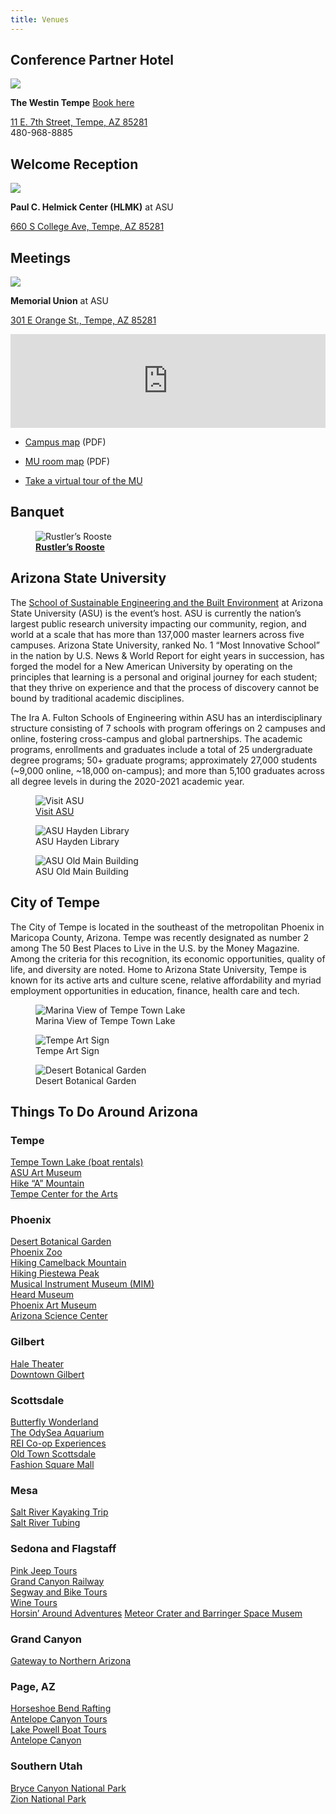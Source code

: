 ```yaml
---
title: Venues
---
```


## Conference Partner Hotel

![](./img/westin-small.png)

**The Westin Tempe** [Book here](https://www.marriott.com/event-reservations/reservation-link.mi?id=1733422779793&key=GRP&guestreslink2=true&app=resvlink)

[11 E. 7th Street, Tempe, AZ 85281](https://goo.gl/maps/PSLQC8nTVZvoBkgd6)  
480-968-8885

## Welcome Reception

![](img/HLMK.png)

**Paul C. Helmick Center (HLMK)** at ASU

[660 S College Ave, Tempe, AZ 85281](https://maps.app.goo.gl/UAZTpkQkEPtLqvf86)

## Meetings

![](img/mu.png)

**Memorial Union** at ASU

[301 E Orange St., Tempe, AZ 85281](https://maps.app.goo.gl/bQGHKUf8MNyKMs4k6)

<iframe src="https://www.google.com/maps/embed?pb=!1m18!1m12!1m3!1d3330.210542945529!2d-111.93656502269626!3d33.41775485844431!2m3!1f0!2f0!3f0!3m2!1i1024!2i768!4f13.1!3m3!1m2!1s0x872b08dca00b4809%3A0x545cd478036b125b!2sMemorial%20Union%2C%20Tempe%2C%20AZ%2085281!5e0!3m2!1sen!2sus!4v1637128793048!5m2!1sen!2sus" width="100%" style="border:0;" allowfullscreen="" loading="lazy"></iframe>

- [Campus map](https://tours.asu.edu/sites/default/files/self_guided_tour_maps_download_tempe.pdf) (PDF)

- [MU room map](https://eoss.asu.edu/sites/default/files/MU-buildingMap.pdf) (PDF)

- [Take a virtual tour of the MU](https://tours.asu.edu/tempe/memorial-union)

## Banquet

![[**Rustler's Rooste**](https://www.rustlersrooste.com/)](img/rustlers-rooste.png)

## Arizona State University

The [School of Sustainable Engineering and the Built Environment](https://ssebe.engineering.asu.edu/) at Arizona State University (ASU) is the event’s host. ASU is currently the nation’s largest public research university impacting our community, region, and world at a scale that has more than 137,000 master learners across five campuses. Arizona State University, ranked No. 1 “Most Innovative School” in the nation by U.S. News & World Report for eight years in succession, has forged the model for a New American University by operating on the principles that learning is a personal and original journey for each student; that they thrive on experience and that the process of discovery cannot be bound by traditional academic disciplines.

The Ira A. Fulton Schools of Engineering within ASU has an interdisciplinary structure consisting of 7 schools with program offerings on 2 campuses and online, fostering cross-campus and global partnerships. The academic programs, enrollments and graduates include a total of 25 undergraduate degree programs; 50+ graduate programs; approximately 27,000 students (~9,000 online, ~18,000 on-campus); and more than 5,100 graduates across all degree levels in during the 2020-2021 academic year.

![[Visit ASU](https://visit.asu.edu/travel)](./img/ASU-campus.jpg)



![ASU Hayden Library](img/hayden-lib.png)

![ASU Old Main Building](img/old-main.png)


## City of Tempe

The City of Tempe is located in the southeast of the metropolitan Phoenix in Maricopa County, Arizona. Tempe was recently designated as number 2 among The 50 Best Places to Live in the U.S. by the Money Magazine. Among the criteria for this recognition, its economic opportunities, quality of life, and diversity are noted. Home to Arizona State University, Tempe is known for its active arts and culture scene, relative affordability and myriad employment opportunities in education, finance, health care and tech.

![Marina View of Tempe Town Lake](img/marina-view.png) 

![Tempe Art Sign](img/tempe-art.png)

![Desert Botanical Garden](img/desert-botanical-garden.png)

## Things To Do Around Arizona

### Tempe

[Tempe Town Lake (boat rentals)](https://boats4rent.com/tempe-az/tempe-town/)  
[ASU Art Museum](https://asuartmuseum.org/?_gl=1%2A3uz6c%2A_ga%2AMTQ1MzExMTAzOS4xNjgwMTkxMzA0%2A_ga_TEHJR60KD9%2AMTY4OTE4MjQyMi4xNDAuMS4xNjg5MTgyNDUyLjAuMC4w)  
[Hike “A” Mountain](https://tours.asu.edu/tempe/a-mountain)  
[Tempe Center for the Arts](https://www.tempecenterforthearts.com/)

### Phoenix

[Desert Botanical Garden](https://dbg.org/)  
[Phoenix Zoo](https://www.phoenixzoo.org/)  
[Hiking Camelback Mountain](https://climbcamelback.com/)  
[Hiking Piestewa Peak](https://www.phoenix.gov/parks/trails/locations/piestewa-peak/hiking-trail-map)  
[Musical Instrument Museum (MIM)](https://mim.org/plan-your-visit/)  
[Heard Museum](https://heard.org/visit/)  
[Phoenix Art Museum](https://phxart.org/)  
[Arizona Science Center](https://www.azscience.org/)

### Gilbert

[Hale Theater](https://www.haletheatrearizona.com/Online/default.asp)  
[Downtown Gilbert](http://www.downtowngilbert.com/)

### Scottsdale

[Butterfly Wonderland](https://butterflywonderland.com/)  
[The OdySea Aquarium](https://www.odyseaaquarium.com/?utm_source=BW%20website&utm_medium=referral&utm_campaign=attraction%20bar)  
[REI Co-op Experiences](https://destinations.rei.com/arizona)  
[Old Town Scottsdale](https://oldtownscottsdaleaz.com/)  
[Fashion Square Mall](https://www.fashionsquare.com/)

### Mesa

[Salt River Kayaking Trip](https://www.saguarolakeranch.com/activities/kayaking/)  
[Salt River Tubing](https://www.saltrivertubing.com/river-tubing/)

### Sedona and Flagstaff

[Pink Jeep Tours](https://www.pinkadventuretours.com/)  
[Grand Canyon Railway](https://www.thetrain.com/?gad=1&gclid=Cj0KCQjwnrmlBhDHARIsADJ5b_lCYob2Fv3wC2IokZgCTOmysYbJsO-TEq40lancA77rtHHutIg6azIaAityEALw_wcB)  
[Segway and Bike Tours](https://visitsedona.com/things-to-do/tours-sightseeing/bike-segway-tours/)  
[Wine Tours](https://winetoursofsedona.com/)  
[Horsin’ Around Adventures](https://horsinaroundadventures.com/)
[Meteor Crater and Barringer Space Musem]()

### Grand Canyon

[Gateway to Northern Arizona](https://www.flagstaffarizona.org/things-to-do/outdoors-nature/parks-monuments/)

### Page, AZ

[Horseshoe Bend Rafting](https://grandcanyon.com/tours/east-tours/colorado-river-discovery-rafting/)  
[Antelope Canyon Tours](https://www.antelopecanyon.com/)  
[Lake Powell Boat Tours](https://www.canyon-country.com/lakepowell/rbridge.htm)  
[Antelope Canyon](https://www.visitarizona.com/places/parks-monuments/antelope-canyon/)

### Southern Utah

[Bryce Canyon National Park](https://www.nps.gov/brca/index.htm)  
[Zion National Park](https://www.utah.com/destinations/national-parks/zion-national-park/)

